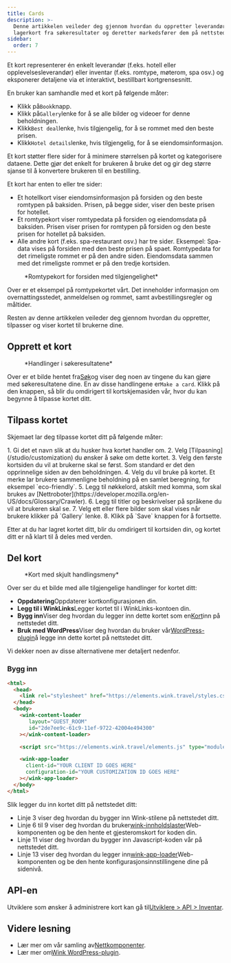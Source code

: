 ```yaml
---
title: Cards
description: >-
  Denne artikkelen veileder deg gjennom hvordan du oppretter leverandør- og
  lagerkort fra søkeresultater og deretter markedsfører dem på nettstedet ditt.
sidebar:
  order: 7
---
```


Et kort representerer én enkelt leverandør (f.eks. hotell eller opplevelsesleverandør) eller inventar (f.eks. romtype, møterom, spa osv.) og eksponerer detaljene via et interaktivt, bestillbart kortgrensesnitt.

En bruker kan samhandle med et kort på følgende måter:

* Klikk på`Book`knapp.
* Klikk på`Gallery`lenke for å se alle bilder og videoer for denne beholdningen.
* Klikk`Best deal`lenke, hvis tilgjengelig, for å se rommet med den beste prisen.
* Klikk`Hotel details`lenke, hvis tilgjengelig, for å se eiendomsinformasjon.

Et kort støtter flere sider for å minimere størrelsen på kortet og kategorisere dataene. Dette gjør det enkelt for brukeren å bruke det og gir deg større sjanse til å konvertere brukeren til en bestilling.

Et kort har enten to eller tre sider:

* Et hotellkort viser eiendomsinformasjon på forsiden og den beste romtypen på baksiden. Prisen, på begge sider, viser den beste prisen for hotellet.
* Et romtypekort viser romtypedata på forsiden og eiendomsdata på baksiden. Prisen viser prisen for romtypen på forsiden og den beste prisen for hotellet på baksiden.
* Alle andre kort (f.eks. spa-restaurant osv.) har tre sider. Eksempel: Spa-data vises på forsiden med den beste prisen på spaet. Romtypedata for det rimeligste rommet er på den andre siden. Eiendomsdata sammen med det rimeligste rommet er på den tredje kortsiden.

<figure>
  <CloudinaryImage width="350" height="829" resize="scale" quality="best" alt="Forhåndsvisning av kort" src="academy/card-example" errorImage="noimage_opaque_nyrtl0.png" />

  <figcaption>*Romtypekort for forsiden med tilgjengelighet*</figcaption>
</figure>


Over er et eksempel på romtypekortet vårt. Det inneholder informasjon om overnattingsstedet, anmeldelsen og rommet, samt avbestillingsregler og måltider.

Resten av denne artikkelen veileder deg gjennom hvordan du oppretter, tilpasser og viser kortet til brukerne dine.

## Opprett et kort

<figure>
  <CloudinaryImage width="350" height="238" resize="scale" quality="best" alt="Handlinger" src="academy/inventory-actions" errorImage="noimage_opaque_nyrtl0.png" />

  <figcaption>*Handlinger i søkeresultatene*</figcaption>
</figure>


Over er et bilde hentet fra[Søk](/studio/search)og viser deg noen av tingene du kan gjøre med søkeresultatene dine. En av disse handlingene er`Make a card`.
Klikk på den knappen, så blir du omdirigert til kortskjemasiden vår, hvor du kan begynne å tilpasse kortet ditt.

## Tilpass kortet

Skjemaet lar deg tilpasse kortet ditt på følgende måter:

<Steps>
  1. Gi det et navn slik at du husker hva kortet handler om.
  2. Velg [Tilpasning](/studio/customization) du ønsker å søke om dette kortet.
  3. Velg den første kortsiden du vil at brukerne skal se først. Som standard er det den opprinnelige siden av den beholdningen.
  4. Velg <Badge text="badge" variant="tip" size="small" /> du vil bruke på kortet. Et merke lar brukere sammenligne beholdning på en samlet beregning, for eksempel `eco-friendly`.
  5. Legg til nøkkelord, atskilt med komma, som skal brukes av [Nettroboter](https://developer.mozilla.org/en-US/docs/Glossary/Crawler).
  6. Legg til titler og beskrivelser på språkene du vil at brukeren skal se.
  7. Velg ett eller flere bilder som skal vises når brukere klikker på `Gallery` lenke.
  8. Klikk på `Save` knappen for å fortsette.
</Steps>


Etter at du har lagret kortet ditt, blir du omdirigert til kortsiden din, og kortet ditt er nå klart til å deles med verden.

## Del kort

<figure>
  <CloudinaryImage width="350" height="857" resize="scale" quality="best" alt="Kort" src="academy/card-actions" errorImage="noimage_opaque_nyrtl0.png" />

  <figcaption>*Kort med skjult handlingsmeny*</figcaption>
</figure>


Over ser du et bilde med alle tilgjengelige handlinger for kortet ditt:

* **Oppdatering**Oppdaterer kortkonfigurasjonen din.
* **Legg til i WinkLinks**Legger kortet til i WinkLinks-kontoen din.
* **Bygg inn**Viser deg hvordan du legger inn dette kortet som en[Kort](/developers/web-components/#content-loader)inn på nettstedet ditt.
* **Bruk med WordPress**Viser deg hvordan du bruker vår[WordPress-plugin](/developers/wordpress)å legge inn dette kortet på nettstedet ditt.

Vi dekker noen av disse alternativene mer detaljert nedenfor.

### Bygg inn

```html {3, 6-9, 11, 13-16}
<html>
  <head>
    <link rel="stylesheet" href="https://elements.wink.travel/styles.css"></link>
  </head>
  <body>
    <wink-content-loader
       layout="GUEST_ROOM"
       id="2de7ee9c-61c9-11ef-9722-42004e494300"
    ></wink-content-loader>

    <script src="https://elements.wink.travel/elements.js" type="module" defer></script>

    <wink-app-loader
      client-id="YOUR CLIENT ID GOES HERE"
      configuration-id="YOUR CUSTOMIZATION ID GOES HERE"
    ></wink-app-loader>
  </body>
</html>
```

Slik legger du inn kortet ditt på nettstedet ditt:

* Linje 3 viser deg hvordan du bygger inn Wink-stilene på nettstedet ditt.
* Linje 6 til 9 viser deg hvordan du bruker[wink-innholdslaster](/developers/web-components/#content-loader)Web-komponenten og be den hente et gjesteromskort for koden din.
* Linje 11 viser deg hvordan du bygger inn Javascript-koden vår på nettstedet ditt.
* Linje 13 viser deg hvordan du legger inn[wink-app-loader](/developers/web-components/#application-loader)Web-komponenten og be den hente konfigurasjonsinnstillingene dine på sidenivå.

## API-en

Utviklere som ønsker å administrere kort kan gå til[Utviklere > API > Inventar](/developers/apis/#inventory-api).

## Videre lesning

* Lær mer om vår samling av[Nettkomponenter](/developers/web-components).
* Lær mer om[Wink WordPress-plugin](/developers/wordpress).


